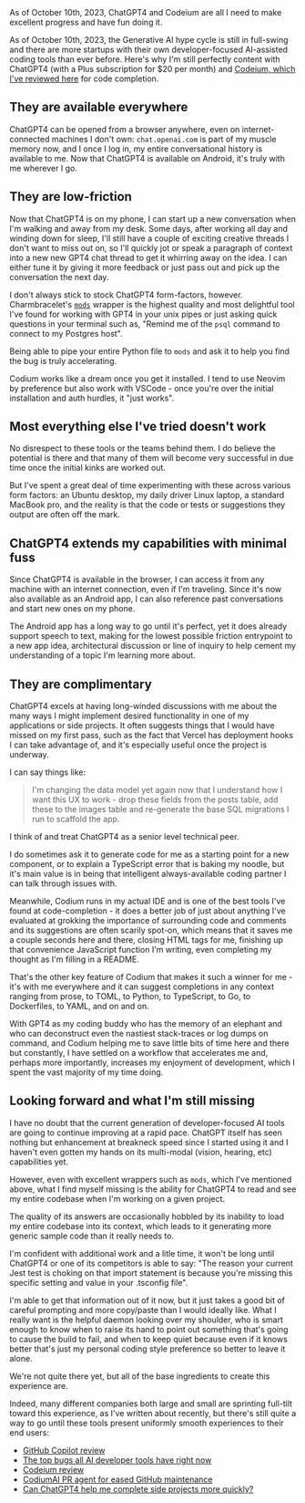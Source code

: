 <figcaption>As of October 10th, 2023, ChatGPT4 and Codeium are all I need to make excellent progress and have fun doing it.</figcaption>

As of October 10th, 2023, the Generative AI hype cycle is still in full-swing and there are more startups with their own developer-focused AI-assisted coding tools than ever before. Here's why 
I'm still perfectly content with ChatGPT4 (with a Plus subscription for $20 per month) and [Codeium, which I've reviewed here](/blog/codeium-review) for code completion. 

## They are available everywhere

ChatGPT4 can be opened from a browser anywhere, even on internet-connected machines I don't own: `chat.openai.com` is part of my muscle memory now, and I once I log in, my entire 
conversational history is available to me. Now that ChatGPT4 is available on Android, it's truly with me wherever I go.  

## They are low-friction



Now that ChatGPT4 is on my phone, I can start up a new conversation when I'm walking and away from my desk. Some days, after working all day and winding down for sleep, I'll still have a couple of exciting 
creative threads I don't want to miss out on, so I'll quickly jot or speak a paragraph of context into a new new GPT4 chat thread to get it whirring away on the idea. I can either tune it by giving it more 
feedback or just pass out and pick up the conversation the next day. 



I don't always stick to stock ChatGPT4 form-factors, however. Charmbracelet's [`mods`](https://github.com/charmbraclet/mods) wrapper is the highest quality and most delightful tool I've found for working with 
GPT4 in your unix pipes or just asking quick questions in your terminal such as, "Remind me of the `psql` command to connect to my Postgres host". 

Being able to pipe your entire Python file to `mods` and ask it 
to help you find the bug is truly accelerating. 

Codium works like a dream once you get it installed. I tend to use Neovim by preference but also work with VSCode - once you're over the initial installation and auth hurdles, it "just works".

<ConsultingCTA />

## Most everything else I've tried doesn't work 



No disrespect to these tools or the teams behind them. I do believe the potential is there and that many of them will become very successful in due time once the initial kinks are worked out. 

But I've spent a great deal of time experimenting with these across various form factors: an Ubuntu desktop, my daily driver Linux laptop, a standard MacBook pro, and the reality is that the code or tests
or suggestions they output are often off the mark. 

## ChatGPT4 extends my capabilities with minimal fuss

Since ChatGPT4 is available in the browser, I can access it from any machine with an internet connection, even if I'm traveling. Since it's now also available as an Android app, I can also reference past
conversations and start new ones on my phone. 

The Android app has a long way to go until it's perfect, yet it does already support speech to text, making for the lowest possible friction entrypoint to a new 
app idea, architectural discussion or line of inquiry to help cement my understanding of a topic I'm learning more about. 

## They are complimentary 



ChatGPT4 excels at having long-winded discussions with me about the many ways I might implement desired functionality in one of my applications or side projects. It often suggests things that I would have missed 
on my first pass, such as the fact that Vercel has deployment hooks I can take advantage of, and it's especially useful once the project is underway. 

I can say things like: 

> I'm changing the data model yet again now that I understand how I want this UX to work - drop these fields from the posts table, add these to the images table and re-generate the base SQL migrations I run to scaffold the app. 

I think of and treat ChatGPT4 as a senior level technical peer. 

I do sometimes ask it to generate code for me as a starting point for a new component, or to explain a TypeScript error that is baking my noodle, but it's main value is in being that intelligent always-available 
coding partner I can talk through issues with. 

Meanwhile, Codium runs in my actual IDE and is one of the best tools I've found at code-completion - it does a better job of just about anything I've evaluated at grokking the importance of surrounding code and comments 
and its suggestions are often scarily spot-on, which means that it saves me a couple seconds here and there, closing HTML tags for me, finishing up that convenience JavaScript function I'm writing, even completing 
my thought as I'm filling in a README. 

That's the other key feature of Codium that makes it such a winner for me - it's with me everywhere and it can suggest completions in any context ranging from prose, to TOML, to Python, 
to TypeScript, to Go, to Dockerfiles, to YAML, and on and on. 

With GPT4 as my coding buddy who has the memory of an elephant and who can deconstruct even the nastiest stack-traces or log dumps on command, and Codium helping me to save little bits of time here and there but constantly,
I have settled on a workflow that accelerates me and, perhaps more importantly, increases my enjoyment of development, which I spent the vast majority of my time doing. 

## Looking forward and what I'm still missing 



I have no doubt that the current generation of developer-focused AI tools are going to continue improving at a rapid pace. ChatGPT itself has seen nothing but enhancement at breakneck speed since I started using it and I haven't 
even gotten my hands on its multi-modal (vision, hearing, etc) capabilities yet. 

However, even with excellent wrappers such as `mods`, which I've mentioned above, what I find myself missing is the ability for ChatGPT4 to read and 
see my entire codebase when I'm working on a given project. 

The quality of its answers are occasionally hobbled by its inability to load my entire codebase into its context, which leads to it generating more generic sample code than it really needs to. 

I'm confident with additional work and a litle time, it won't be long until ChatGPT4 or one of its competitors is able to say: "The reason your current Jest test is choking on that import statement is because you're missing this specific setting and value in your .tsconfig file". 



I'm able to get that information out of it now, but it just takes a good bit of careful prompting and more copy/paste than I would ideally like. What I really want is the helpful daemon looking over my shoulder, who is smart enough to know 
when to raise its hand to point out something that's going to cause the build to fail, and when to keep quiet because even if it knows better that's just my personal coding style preference so better to leave it alone. 

<ConsultingCTA />

We're not quite there yet, but all of the base ingredients to create this experience are. 

Indeed, many different companies both large and small are sprinting full-tilt toward this experience, as I've written about recently, but there's still quite a way to go until these tools present uniformly smooth experiences to their end users: 

* [GitHub Copilot review](/blog/github-copilot-review)
* [The top bugs all AI developer tools have right now](/blog/top-ai-dev-tools-bugs)
* [Codeium review](/blog/codeium-review)
* [CodiumAI PR agent for eased GitHub maintenance](/blog/codeium-ai-pinecone-pr-agent)
* [Can ChatGPT4 help me complete side projects more quickly?](/blog/chatgpt-4-experiment-and-ai-development)



